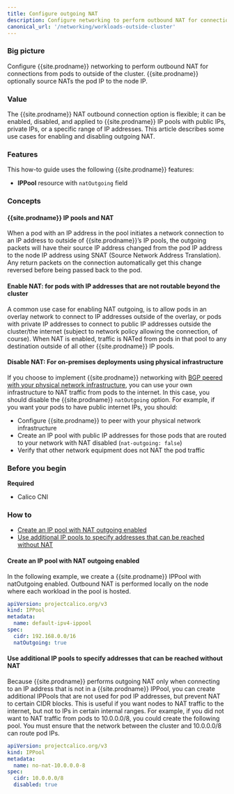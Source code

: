 ```yaml
---
title: Configure outgoing NAT
description: Configure networking to perform outbound NAT for connections from pods to outside of the cluster.
canonical_url: '/networking/workloads-outside-cluster'
---
```


### Big picture

Configure {{site.prodname}} networking to perform outbound NAT for connections from pods to outside of the cluster. {{site.prodname}} optionally source NATs the pod IP to the node IP.

### Value

The {{site.prodname}} NAT outbound connection option is flexible; it can be enabled, disabled, and applied to {{site.prodname}} IP pools with public IPs, private IPs, or a specific range of IP addresses. This article describes some use cases for enabling and disabling outgoing NAT.

### Features

This how-to guide uses the following {{site.prodname}} features:

- **IPPool** resource with `natOutgoing` field

### Concepts

#### {{site.prodname}} IP pools and NAT

When a pod with an IP address in the pool initiates a network connection to an IP address to outside of {{site.prodname}}’s IP pools, the outgoing packets will have their source IP address changed from the pod IP address to the node IP address using SNAT (Source Network Address Translation). Any return packets on the connection automatically get this change reversed before being passed back to the pod.

#### Enable NAT: for pods with IP addresses that are not routable beyond the cluster

A common use case for enabling NAT outgoing, is to allow pods in an overlay network to connect to IP addresses outside of the overlay, or pods with private IP addresses to connect to public IP addresses outside the cluster/the internet (subject to network policy allowing the connection, of course). When NAT is enabled, traffic is NATed from pods in that pool to any destination outside of all other {{site.prodname}} IP pools.

#### Disable NAT: For on-premises deployments using physical infrastructure 

If you choose to implement {{site.prodname}} networking with [BGP peered with your physical network infrastructure]({{site.baseurl}}/networking/bgp), you can use your own infrastructure to NAT traffic from pods to the internet. In this case, you should disable the {{site.prodname}} `natOutgoing` option. For example, if you want your pods to have public internet IPs, you should:

- Configure {{site.prodname}} to peer with your physical network infrastructure
- Create an IP pool with public IP addresses for those pods that are routed to your network with NAT disabled (`nat-outgoing: false`)
- Verify that other network equipment does not NAT the pod traffic

### Before you begin

**Required**

- Calico CNI

### How to

- [Create an IP pool with NAT outgoing enabled](#create-an-ip-pool-with-nat-outgoing-enabled)
- [Use additional IP pools to specify addresses that can be reached without NAT](#use-additional-ip-pools-to-specify-addresses-that-can-be-reached-without-nat)

#### Create an IP pool with NAT outgoing enabled

In the following example, we create a {{site.prodname}} IPPool with natOutgoing enabled. Outbound NAT is performed locally on the node where each workload in the pool is hosted.

```yaml
apiVersion: projectcalico.org/v3
kind: IPPool
metadata:
  name: default-ipv4-ippool
spec:
  cidr: 192.168.0.0/16
  natOutgoing: true
```

#### Use additional IP pools to specify addresses that can be reached without NAT

Because {{site.prodname}} performs outgoing NAT only when connecting to an IP address that is not in a {{site.prodname}} IPPool, you can create additional IPPools that are not used for pod IP addresses, but prevent NAT to certain CIDR blocks. This is useful if you want nodes to NAT traffic to the internet, but not to IPs in certain internal ranges. For example, if you did not want to NAT traffic from pods to 10.0.0.0/8, you could create the following pool. You must ensure that the network between the cluster and 10.0.0.0/8 can route pod IPs.

```yaml
apiVersion: projectcalico.org/v3
kind: IPPool
metadata:
  name: no-nat-10.0.0.0-8
spec:
  cidr: 10.0.0.0/8
  disabled: true
```